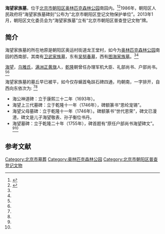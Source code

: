 '''海望家族墓'''，位于[[北京市|北京市]][[朝阳区_(北京市)|朝阳区]][[奥林匹克森林公园|奥林匹克森林公园]]南园内。<ref name=cywh>{{Cite web |url=http://www.risingsun.org.cn/culherit/culold/8a24f0a03d34746f013d3f02b23c0022.html |title=海望家族墓碑，朝阳文化，2013-03-06 |accessdate=2014-10-19 |archive-date=2015-09-24 |archive-url=https://web.archive.org/web/20150924091340/http://www.risingsun.org.cn/culherit/culold/8a24f0a03d34746f013d3f02b23c0022.html |dead-url=yes }}</ref><ref name=cyszwh>{{Cite web |url=http://whfw.bjchy.gov.cn/whly/402883ef3e9195be013e966dc872042e.html |title=海望家族墓碑刻，朝阳数字文化网，2013-05-12 |access-date=2014-10-19 |archive-url=https://web.archive.org/web/20141019200100/http://whfw.bjchy.gov.cn/whly/402883ef3e9195be013e966dc872042e.html |archive-date=2014-10-19 |dead-url=yes }}</ref>1986年，朝阳区人民政府将“海望家族墓碑刻”公布为“北京市朝阳区登记文物保护单位”。2013年1月，朝阳区文化委员会为“海望家族墓”立有“北京市朝阳区普查登记文物”牌。

==简介==
海望家族墓的所在地原是朝阳区奥运村街道龙王堂村，如今为[[奥林匹克森林公园|奥林匹克森林公园]]南园的西南部，其南有[[卫武家族墓|卫武家族墓]]，东有[[吴努春墓|吴努春墓]]，西有[[图海家族墓|图海家族墓]]。<ref name=cywh/><ref name=cyszwh/>

[[海望|海望]]，[[乌雅氏|乌雅氏]]，[[满洲正黄旗|满洲正黄旗]]人，[[乾隆|乾隆]]朝曾任办理军机大臣、礼部尚书、户部尚书。<ref name=cywh/><ref name=cyszwh/>

海望家族墓的墓丘早已被平，如今仅存螭首龟趺石碑四通，均朝南，一字排开，自西向东依次为: <ref name=cywh/><ref name=cyszwh/>
*海公神道碑：立于康熙三十二年（1693年）。
*海望上三代墓碑：立于乾隆十一年（1746年），碑额篆书“恩纶宠锡”。
*海望父母墓碑：立于乾隆十一年（1746年）。碑额篆书“世代恩荣”，碑文已漫漶，碑文是儿子海望敬表、孙子衡位书丹。
*海望墓碑：立于乾隆二十年（1755年），碑首题有“原任户部尚书海望碑文”。<ref name=cywh/><ref name=cyszwh/>

==参考文献==
{{reflist}}

[[Category:北京市墓葬|Category:北京市墓葬]]
[[Category:奥林匹克森林公园|Category:奥林匹克森林公园]]
[[Category:北京市朝阳区普查登记文物|Category:北京市朝阳区普查登记文物]]
